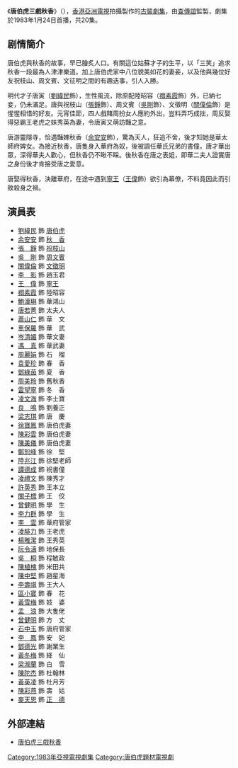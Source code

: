 {{亞視劇集 
| 中文劇名 = 唐伯虎三戲秋香
| 英文劇名 = {{lang|en|The Romantic Poet}}
| 圖片 = 
| 圖片尺寸 = 
| 製作年份 = 1982年
| 海外推出日期 =
| 黄金台首播日期 = 1983年1月24日-2月18日
| 黄金台首播時間 = 
| 監製 = [[查傳誼|查傳誼]]
| 編導 = {{nowrap|[[龍紹基|龍紹基]]、[[鄧衍成|鄧衍成]]、[[張乾文_(導演)|張乾文]]}}
| 製作統籌 = [[張百豪|張百豪]]
| 助理編導 = {{nowrap|[[陳偉匡|陳偉匡]]、[[王偉仁|王偉仁]]、[[何發明|何發明]]}}
| 編審 = [[楊基　(編劇)|楊　基]]
| 編劇 = {{nowrap|[[麥守義|麥守義]]、[[帥雪芳|帥雪芳]]、[[蔡業鳴|蔡業鳴]]、<br/>[[金勢|金　勢]]}}
| 集數 = 20
| 劇種 = 古裝劇
| 主演 = {{nowrap|[[劉緯民|劉緯民]]、[[余安安|余安安]]、[[李影_(香港演員)|李　影]]、<br/>[[吳剛_(演員)|吳　剛]]、[[張錚_(香港)|張　錚]]、[[關偉倫|關偉倫]]、<br/>[[徐寶鳳|徐寶鳳]]、[[王偉_(香港)|王　偉]]}}
| 主題曲 = 最憶是當初
| 作曲 = [[周啟生|周啟生]]
| 填詞 = [[盧國沾|盧國沾]]
| 主唱 = [[盧業瑂|盧業瑂]]
| 片尾曲 = 花間流浪
| 作曲2 = [[周啟生|周啟生]]
| 填詞2 = [[盧國沾|盧國沾]]
| 主唱2 = [[盧業瑂|盧業瑂]]
| 網頁= 
}}
《'''唐伯虎三戲秋香'''》（{{lang-en|'''The Romantic Poet'''}}），[[香港亞洲電視|香港亞洲電視]]拍攝製作的[[古裝劇集|古裝劇集]]，由[[查傳誼|查傳誼]]監製，劇集於1983年1月24日首播，共20集。

== 剧情簡介 ==
唐伯虎與秋香的故事，早已膾炙人口。有關這位姑蘇才子的生平，以「三笑」追求秋香一段最為人津津樂道。加上唐伯虎家中八位貌美如花的妻妾，以及他與幾位好友祝枝山、周文賓、文征明之間的有趣迭事，引人入勝。

明代才子唐寅（[[劉緯民|劉緯民]]飾），生性風流，除原配陸昭容（[[禤素霞|禤素霞]]飾）外，已納七妾，仍未滿足。唐與祝枝山（[[張錚_(香港)|張錚]]飾）、周文賓（[[吳剛_(演員)|吳剛]]飾）、文徵明（[[關偉倫|關偉倫]]飾）是惺惺相惜的好友。元宵佳節，四人戲賭周扮女人應約外出，豈料弄巧成拙，周反娶得惡霸王老虎之妹秀英為妻，令唐寅又萌訪豔之意。

唐游靈隱寺，恰遇豔婢秋香（[[余安安|余安安]]飾），驚為天人，狂追不舍，後才知她是華太師府婢女。為接近秋香，唐隻身入華府為奴，後被調任華氏兄弟的書僮。唐才華出眾，深得華夫人歡心，但秋香仍不瞅不睬。後秋香在唐之表姐，即華二夫人證實唐之身份後才肯接受唐之愛意。

唐娶得秋香，決離華府，在途中遇到[[寧王|寧王]]（[[王偉　(香港)|王偉]]飾）欲引為幕僚，不料竟因此而引致殺身之禍。

== 演員表 ==
*[[劉緯民|劉緯民]] 飾 [[唐伯虎|唐伯虎]]
*[[余安安|余安安]] 飾 [[秋香|秋　香]]
*[[張錚_(香港)|張　錚]] 飾 [[祝枝山|祝枝山]]
*[[吳剛_(演員)|吳　剛]] 飾 [[周文賓|周文賓]]
*[[關偉倫|關偉倫]] 飾 [[文徵明|文徵明]]
*[[李影_(香港演員)|李　影]] 飾 趙玉君
*[[王偉_(香港)|王　偉]] 飾 [[寧王|寧王]]
*[[禤素霞|禤素霞]] 飾 陸昭容
*[[鮑漢琳|鮑漢琳]] 飾 華鴻山
*[[唐若菁|唐若菁]] 飾 太夫人
*[[蕭山仁|蕭山仁]] 飾 華　文
*[[車保羅|車保羅]] 飾 華　武
*[[岑清媚|岑清媚]] 飾 華文妻
*[[馮真|馮　真]] 飾 華武妻
*[[周麗娟|周麗娟]] 飾 石　榴
*[[袁愛珍|袁愛珍]] 飾 春　香
*[[鄧綠茵|鄧綠茵]] 飾 夏　香
*[[周美玲　(演員)|周美玲]] 飾 舊秋香
*[[雷望寧|雷望寧]] 飾 冬　香
*[[凌文海|凌文海]] 飾 李士寶
*[[良鳴|良　鳴]] 飾 劉養正
*[[梁志琪|梁志琪]] 飾 唐　慶 
*[[徐寶鳳|徐寶鳳]] 飾 唐伯虎妻
*[[陳彩雲|陳彩雲]] 飾 唐伯虎妻
*[[陳美儀|陳美儀]] 飾 唐伯虎妻
*[[鄭恕峰|鄭恕峰]] 飾 徐　堅
*[[陸兆江|陸兆江]] 飾 徐堅老師
*[[譚德成|譚德成]] 飾 祝書僮
*[[凌禮文|凌禮文]] 飾 陳秀才
*[[許英秀|許英秀]] 飾 王本立
*[[關子標|關子標]] 飾 王　佼
*[[曾健明|曾健明]] 飾 學　生
*[[李力群|李力群]] 飾 學　生
*[[李雲　(演員)|李　雲]] 飾 華府管家
*[[凌腓力|凌腓力]] 飾 王老虎
*[[楊雅潔|楊雅潔]] 飾 王秀英
*[[阮令濤|阮令濤]] 飾 地保長
*[[吳桐|吳　桐]] 飾 程敏政
*[[陳植槐|陳植槐]] 飾 米田共
*[[陳中堅|陳中堅]] 飾 趙星海
*[[李壽祺　(演員)|李壽祺]] 飾 王大人
*[[區小寶|區小寶]] 飾 春　花
*[[黃雪梅|黃雪梅]] 飾 妓　婆
*[[孟浪　(演員)|孟　浪]] 飾 大隻佬
*[[曾健明|曾健明]] 飾 方　丈
*[[石中玉　(演員)|石中玉]] 飾 唐府管家
*[[李鳳_(粵劇演員)|李　鳳]] 飾 安　妃
*[[鄧德光|鄧德光]] 飾 謝業生
*[[黃冬梅|黃冬梅]] 飾 絳　仙
*[[梁淑蘭|梁淑蘭]] 飾 白　雪
*[[陳陀杰|陳陀杰]] 飾 杜翰林
*[[黃英凌|黃英凌]] 飾 杜月芳
*[[陳彩燕|陳彩燕]] 飾 壽　姑
*[[麥天恩|麥天恩]] 飾 [[明武宗|正　德]]

== 外部連結 ==
* [https://web.archive.org/web/20160814162223/http://tvb1374114669.blog.163.com/blog/static/2195730522013925113213881/ 唐伯虎三戲秋香]

[[Category:1983年亞視電視劇集|Category:1983年亞視電視劇集]]
[[Category:唐伯虎題材電視劇|Category:唐伯虎題材電視劇]]